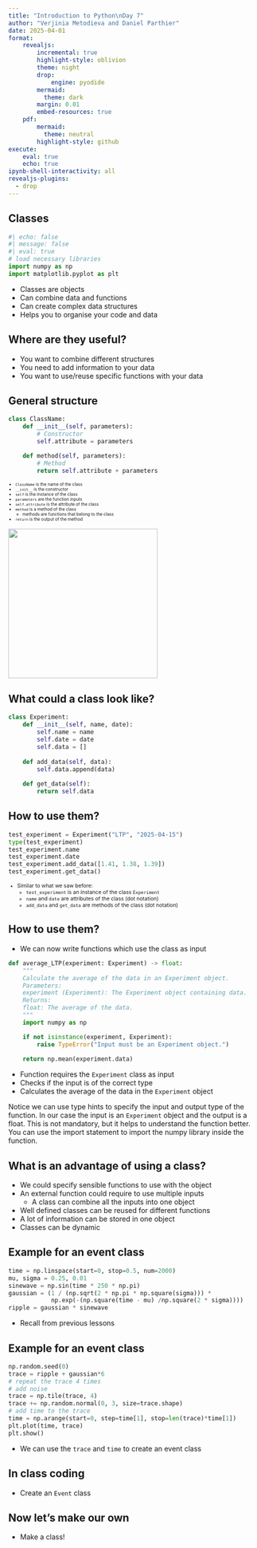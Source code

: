 ```yaml
---
title: "Introduction to Python\nDay 7"
author: "Verjinia Metodieva and Daniel Parthier"
date: 2025-04-01
format:
    revealjs:
        incremental: true 
        highlight-style: oblivion
        theme: night
        drop:
            engine: pyodide
        mermaid: 
          theme: dark
        margin: 0.01
        embed-resources: true
    pdf:
        mermaid: 
          theme: neutral
        highlight-style: github
execute:
    eval: true
    echo: true
ipynb-shell-interactivity: all
revealjs-plugins:
  - drop
---
```


## Classes

```python
#| echo: false
#| message: false
#| eval: true
# load necessary libraries
import numpy as np
import matplotlib.pyplot as plt

```

- Classes are objects
- Can combine data and functions
- Can create complex data structures
- Helps you to organise your code and data

## Where are they useful?

- You want to combine different structures
- You need to add information to your data
- You want to use/reuse specific functions with your data

## General structure

```python
class ClassName:
    def __init__(self, parameters):
        # Constructor
        self.attribute = parameters

    def method(self, parameters):
        # Method
        return self.attribute + parameters
```

::: {style="font-size: 60%;"}
- `ClassName` is the name of the class
- `__init__` is the constructor
- `self` is the instance of the class
- `parameters` are the function inputs
- `self.attribute` is the attribute of the class
- `method` is a method of the class
    - methods are functions that belong to the class
- `return` is the output of the method
:::

![](https://media1.giphy.com/media/v1.Y2lkPTc5MGI3NjExN3RmODZmZDgxNngyYmZidXhnamowZnVkb2U3MzR2bWdldG50OXhoOCZlcD12MV9pbnRlcm5hbF9naWZfYnlfaWQmY3Q9Zw/5nkIn9AEfUQ6JtXL43/giphy.gif){.absolute bottom=-50 right=0 width="300"}

## What could a class look like?
```python
class Experiment:
    def __init__(self, name, date):
        self.name = name
        self.date = date
        self.data = []
    
    def add_data(self, data):
        self.data.append(data)
    
    def get_data(self):
        return self.data
```

## How to use them?

```python
test_experiment = Experiment("LTP", "2025-04-15")
type(test_experiment)
test_experiment.name
test_experiment.date
test_experiment.add_data([1.41, 1.38, 1.39])
test_experiment.get_data()
```

::: {style="font-size: 75%;"}
- Similar to what we saw before:
    - `test_experiment` is an instance of the class `Experiment`
    - `name` and `date` are attributes of the class (dot notation)
    - `add_data` and `get_data` are methods of the class (dot notation)
:::

## How to use them?

- We can now write functions which use the class as input

```python
def average_LTP(experiment: Experiment) -> float:
    """
    Calculate the average of the data in an Experiment object.
    Parameters:
    experiment (Experiment): The Experiment object containing data.
    Returns:
    float: The average of the data.
    """
    import numpy as np

    if not isinstance(experiment, Experiment):
        raise TypeError("Input must be an Experiment object.")
    
    return np.mean(experiment.data)
```

- Function requires the `Experiment` class as input
- Checks if the input is of the correct type
- Calculates the average of the data in the `Experiment` object


::: {.notes}
Notice we can use type hints to specify the input and output type of the function. In our case the input is an `Experiment` object and the output is a float. This is not mandatory, but it helps to understand the function better.
You can use the import statement to import the numpy library inside the function.
:::

## What is an advantage of using a class?

- We could specify sensible functions to use with the object
- An external function could require to use multiple inputs
  - A class can combine all the inputs into one object
- Well defined classes can be reused for different functions
- A lot of information can be stored in one object
- Classes can be dynamic

## Example for an event class

```python
time = np.linspace(start=0, stop=0.5, num=2000)
mu, sigma = 0.25, 0.01
sinewave = np.sin(time * 250 * np.pi)
gaussian = (1 / (np.sqrt(2 * np.pi * np.square(sigma))) *
            np.exp(-(np.square(time - mu) /np.square(2 * sigma))))
ripple = gaussian * sinewave
```

- Recall from previous lessons

## Example for an event class

```python
np.random.seed(0)
trace = ripple + gaussian*6
# repeat the trace 4 times
# add noise
trace = np.tile(trace, 4)
trace += np.random.normal(0, 3, size=trace.shape)
# add time to the trace
time = np.arange(start=0, step=time[1], stop=len(trace)*time[1])
plt.plot(time, trace)
plt.show()
```

- We can use the `trace` and `time` to create an event class

## In class coding

- Create an `Event` class

## Now let's make our own

- Make a class!